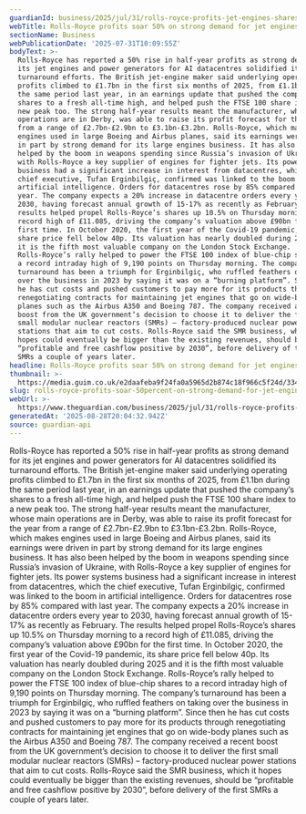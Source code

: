 ```yaml
---
guardianId: business/2025/jul/31/rolls-royce-profits-jet-engines-shares
webTitle: Rolls-Royce profits soar 50% on strong demand for jet engines
sectionName: Business
webPublicationDate: '2025-07-31T10:09:55Z'
bodyText: >-
  Rolls-Royce has reported a 50% rise in half-year profits as strong demand for
  its jet engines and power generators for AI datacentres solidified its
  turnaround efforts. The British jet-engine maker said underlying operating
  profits climbed to £1.7bn in the first six months of 2025, from £1.1bn during
  the same period last year, in an earnings update that pushed the company’s
  shares to a fresh all-time high, and helped push the FTSE 100 share index to a
  new peak too. The strong half-year results meant the manufacturer, whose main
  operations are in Derby, was able to raise its profit forecast for the year
  from a range of £2.7bn-£2.9bn to £3.1bn-£3.2bn. Rolls-Royce, which makes
  engines used in large Boeing and Airbus planes, said its earnings were driven
  in part by strong demand for its large engines business. It has also been
  helped by the boom in weapons spending since Russia’s invasion of Ukraine,
  with Rolls-Royce a key supplier of engines for fighter jets. Its power systems
  business had a significant increase in interest from datacentres, which the
  chief executive, Tufan Erginbilgiç, confirmed was linked to the boom in
  artificial intelligence. Orders for datacentres rose by 85% compared with last
  year. The company expects a 20% increase in datacentre orders every year to
  2030, having forecast annual growth of 15-17% as recently as February. The
  results helped propel Rolls-Royce’s shares up 10.5% on Thursday morning to a
  record high of £11.085, driving the company’s valuation above £90bn for the
  first time. In October 2020, the first year of the Covid-19 pandemic, its
  share price fell below 40p. Its valuation has nearly doubled during 2025 and
  it is the fifth most valuable company on the London Stock Exchange.
  Rolls-Royce’s rally helped to power the FTSE 100 index of blue-chip shares to
  a record intraday high of 9,190 points on Thursday morning. The company’s
  turnaround has been a triumph for Erginbilgiç, who ruffled feathers on taking
  over the business in 2023 by saying it was on a “burning platform”. Since then
  he has cut costs and pushed customers to pay more for its products through
  renegotiating contracts for maintaining jet engines that go on wide-body
  planes such as the Airbus A350 and Boeing 787. The company received a recent
  boost from the UK government’s decision to choose it to deliver the first
  small modular nuclear reactors (SMRs) – factory-produced nuclear power
  stations that aim to cut costs. Rolls-Royce said the SMR business, which it
  hopes could eventually be bigger than the existing revenues, should be
  “profitable and free cashflow positive by 2030”, before delivery of the first
  SMRs a couple of years later.
headline: Rolls-Royce profits soar 50% on strong demand for jet engines
thumbnail: >-
  https://media.guim.co.uk/e2daafeba9f24fa0a5965d2b874c18f966c5f24d/334_0_1666_1333/500.jpg
slug: rolls-royce-profits-soar-50percent-on-strong-demand-for-jet-engines
webUrl: >-
  https://www.theguardian.com/business/2025/jul/31/rolls-royce-profits-jet-engines-shares
generatedAt: '2025-08-28T20:04:32.942Z'
source: guardian-api
---
```

Rolls-Royce has reported a 50% rise in half-year profits as strong demand for its jet engines and power generators for AI datacentres solidified its turnaround efforts. The British jet-engine maker said underlying operating profits climbed to £1.7bn in the first six months of 2025, from £1.1bn during the same period last year, in an earnings update that pushed the company’s shares to a fresh all-time high, and helped push the FTSE 100 share index to a new peak too. The strong half-year results meant the manufacturer, whose main operations are in Derby, was able to raise its profit forecast for the year from a range of £2.7bn-£2.9bn to £3.1bn-£3.2bn. Rolls-Royce, which makes engines used in large Boeing and Airbus planes, said its earnings were driven in part by strong demand for its large engines business. It has also been helped by the boom in weapons spending since Russia’s invasion of Ukraine, with Rolls-Royce a key supplier of engines for fighter jets. Its power systems business had a significant increase in interest from datacentres, which the chief executive, Tufan Erginbilgiç, confirmed was linked to the boom in artificial intelligence. Orders for datacentres rose by 85% compared with last year. The company expects a 20% increase in datacentre orders every year to 2030, having forecast annual growth of 15-17% as recently as February. The results helped propel Rolls-Royce’s shares up 10.5% on Thursday morning to a record high of £11.085, driving the company’s valuation above £90bn for the first time. In October 2020, the first year of the Covid-19 pandemic, its share price fell below 40p. Its valuation has nearly doubled during 2025 and it is the fifth most valuable company on the London Stock Exchange. Rolls-Royce’s rally helped to power the FTSE 100 index of blue-chip shares to a record intraday high of 9,190 points on Thursday morning. The company’s turnaround has been a triumph for Erginbilgiç, who ruffled feathers on taking over the business in 2023 by saying it was on a “burning platform”. Since then he has cut costs and pushed customers to pay more for its products through renegotiating contracts for maintaining jet engines that go on wide-body planes such as the Airbus A350 and Boeing 787. The company received a recent boost from the UK government’s decision to choose it to deliver the first small modular nuclear reactors (SMRs) – factory-produced nuclear power stations that aim to cut costs. Rolls-Royce said the SMR business, which it hopes could eventually be bigger than the existing revenues, should be “profitable and free cashflow positive by 2030”, before delivery of the first SMRs a couple of years later.
